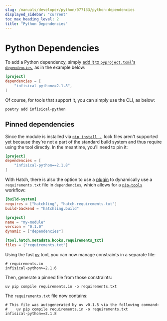 ```yaml
---
slug: /manuals/developer/python/077133/python-dependencies
displayed_sidebar: "current"
toc_max_heading_level: 2
title: "Python Dependencies"
---
```


# Python Dependencies

To add a Python dependency, simply [add it to `pyproject.toml`'s `dependencies`](https://packaging.python.org/en/latest/guides/writing-pyproject-toml/#dependencies-and-requirements), as in the example below:

```toml
[project]
dependencies = [
    "infisical-python>=2.1.8",
]
```

Of course, for tools that support it, you can simply use the CLI, as below:

```shell
poetry add infisical-python
```

## Pinned dependencies

Since the module is installed via [`pip install .`](./820256-module-structure.mdx#modules-as-python-libraries), lock files aren't supported yet because they're not a part of the standard build system and thus require using the tool directly. In the meantime, you'll need to pin it:

```toml
[project]
dependencies = [
    "infisical-python==2.1.8"
]
```

With Hatch, there is also the option to use a [plugin](https://pypi.org/project/hatch-requirements-txt/) to dynamically use a `requirements.txt` file in `dependencies`, which allows for a [`pip-tools`](https://pypi.org/project/pip-tools/) workflow:

```toml
[build-system]
requires = ["hatchling", "hatch-requirements-txt"]
build-backend = "hatchling.build"

[project]
name = "my-module"
version = "0.1.0"
dynamic = ["dependencies"]

[tool.hatch.metadata.hooks.requirements_txt]
files = ["requirements.txt"]
```

Using the fast [`uv`](https://github.com/astral-sh/uv) tool, you can now manage constraints in a separate file:

```
# requirements.in
infisical-python>=2.1.6
```

Then, generate a pinned file from those constraints:

```
uv pip compile requirements.in -o requirements.txt
```

The `requirements.txt` file now contains:

```
# This file was autogenerated by uv v0.1.5 via the following command:
#    uv pip compile requirements.in -o requirements.txt
infisical-python==2.1.8
```
